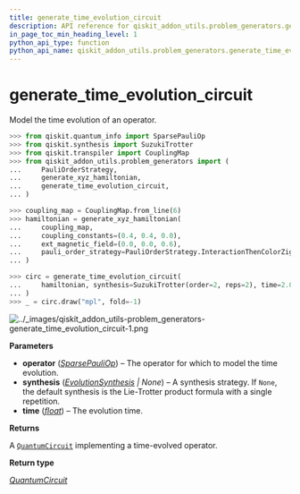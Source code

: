 ```yaml
---
title: generate_time_evolution_circuit
description: API reference for qiskit_addon_utils.problem_generators.generate_time_evolution_circuit
in_page_toc_min_heading_level: 1
python_api_type: function
python_api_name: qiskit_addon_utils.problem_generators.generate_time_evolution_circuit
---
```


<span id="generate-time-evolution-circuit" />

# generate\_time\_evolution\_circuit

<Function id="qiskit_addon_utils.problem_generators.generate_time_evolution_circuit" isDedicatedPage={true} github="https://github.com/Qiskit/qiskit-addon-utils/tree/main/qiskit_addon_utils/problem_generators/generate_time_evolution_circuit.py#L23-L77" signature="generate_time_evolution_circuit(operator, *, synthesis=None, time=1.0)">
  Model the time evolution of an operator.

  ```python
  >>> from qiskit.quantum_info import SparsePauliOp
  >>> from qiskit.synthesis import SuzukiTrotter
  >>> from qiskit.transpiler import CouplingMap
  >>> from qiskit_addon_utils.problem_generators import (
  ...     PauliOrderStrategy,
  ...     generate_xyz_hamiltonian,
  ...     generate_time_evolution_circuit,
  ... )
  ```

  ```python
  >>> coupling_map = CouplingMap.from_line(6)
  >>> hamiltonian = generate_xyz_hamiltonian(
  ...     coupling_map,
  ...     coupling_constants=(0.4, 0.4, 0.0),
  ...     ext_magnetic_field=(0.0, 0.0, 0.6),
  ...     pauli_order_strategy=PauliOrderStrategy.InteractionThenColorZigZag,
  ... )
  ```

  ```python
  >>> circ = generate_time_evolution_circuit(
  ...     hamiltonian, synthesis=SuzukiTrotter(order=2, reps=2), time=2.0
  ... )
  >>> _ = circ.draw("mpl", fold=-1)
  ```

  ![../\_images/qiskit\_addon\_utils-problem\_generators-generate\_time\_evolution\_circuit-1.png](/images/api/qiskit-addon-utils/qiskit_addon_utils-problem_generators-generate_time_evolution_circuit-1.png)

  **Parameters**

  *   **operator** ([*SparsePauliOp*](/api/qiskit/qiskit.quantum_info.SparsePauliOp "(in Qiskit v1.2)")) – The operator for which to model the time evolution.
  *   **synthesis** ([*EvolutionSynthesis*](/api/qiskit/qiskit.synthesis.EvolutionSynthesis "(in Qiskit v1.2)") *| None*) – A synthesis strategy. If `None`, the default synthesis is the Lie-Trotter product formula with a single repetition.
  *   **time** ([*float*](https://docs.python.org/3/library/functions.html#float "(in Python v3.13)")) – The evolution time.

  **Returns**

  A [`QuantumCircuit`](/api/qiskit/qiskit.circuit.QuantumCircuit "(in Qiskit v1.2)") implementing a time-evolved operator.

  **Return type**

  [*QuantumCircuit*](/api/qiskit/qiskit.circuit.QuantumCircuit "(in Qiskit v1.2)")
</Function>

